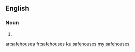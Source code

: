 ==English==

===Noun===
{{head|en|plural}}

# {{plural of|safehouse|lang=en|nocat=1}}

[[ar:safehouses]]
[[fr:safehouses]]
[[ku:safehouses]]
[[my:safehouses]]